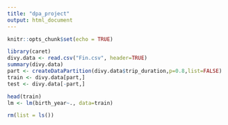 ```yaml
---
title: "dpa_project"
output: html_document
---
```


```r
knitr::opts_chunk$set(echo = TRUE)
```

```r
library(caret)
divy.data <- read.csv("Fin.csv", header=TRUE)
summary(divy.data)
part <- createDataPartition(divy.data$trip_duration,p=0.8,list=FALSE)
train <- divy.data[part,]
test <- divy.data[-part,]

```

```r

head(train)
lm <- lm(birth_year~., data=train)
```

```r
rm(list = ls())
```


